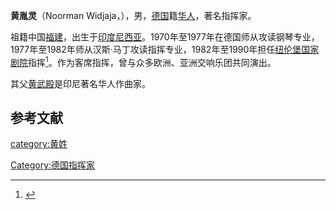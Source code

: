 '''黄胤灵'''（Noorman Widjaja，{{bd|1948年||}}），男，[[德国|德国]]籍[[华人|华人]]，著名指挥家。

祖籍中国[[福建|福建]]，出生于[[印度尼西亚|印度尼西亚]]。1970年至1977年在德国师从{{tsl|de|Gerhard Puchelt|格哈德·普切特}}攻读钢琴专业，1977年至1982年师从汉斯·马丁攻读指挥专业，1982年至1990年担任[[纽伦堡国家剧院|纽伦堡国家剧院]]指挥<ref>{{cite journal|author1=李耀伦|title=出色的演释 有效的排练(二)|journal=音乐爱好者|date=1992|issue=5|pages=21}}</ref>。作为客席指挥，曾与众多欧洲、亚洲交响乐团共同演出。

其父[[黄武殿|黄武殿]]是印尼著名华人作曲家。

== 参考文献 ==
{{reflist}}

{{normdaten}}
[[Category:德国指挥家|Category:德国指挥家]]
[[category:黄姓|category:黄姓]]
{{bio-stub}}